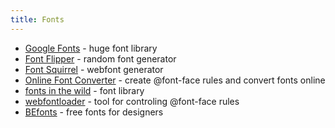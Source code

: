 ```yaml
---
title: Fonts
---
```


- [Google Fonts](https://fonts.google.com/) - huge font library
- [Font Flipper](https://fontflipper.com/upload) - random font generator
- [Font Squirrel](https://www.fontsquirrel.com/tools/webfont-generator) - webfont generator
- [Online Font Converter](https://onlinefontconverter.com/) - create @font-face rules and convert fonts online
- [fonts in the wild](https://www.fontsinthewild.com/) - font library
- [webfontloader](https://github.com/typekit/webfontloader) - tool for controling @font-face rules
- [BEfonts](https://befonts.com/) - free fonts for designers
